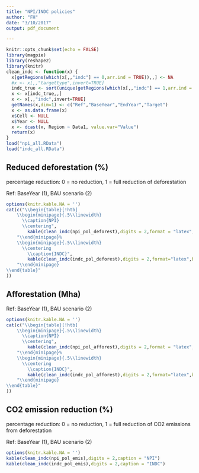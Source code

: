 ```yaml
---
title: "NPI/INDC policies"
author: "FH"
date: "3/10/2017"
output: pdf_document

---
```


```r
knitr::opts_chunk$set(echo = FALSE)
library(magpie)
library(reshape2)
library(knitr)
clean_indc <- function(x) {
  x[getRegions(which(x[,,"indc"] == 0,arr.ind = TRUE)),,] <- NA
  #x <- x[,,"targettype",invert=TRUE]
  indc_true <- sort(unique(getRegions(which(x[,,"indc"] == 1,arr.ind = TRUE))))
  x <- x[indc_true,,]
  x <- x[,,"indc",invert=TRUE]
  getNames(x,dim=1) <- c("Ref","BaseYear","EndYear","Target")
  x <- as.data.frame(x)
  x$Cell <- NULL
  x$Year <- NULL
  x <- dcast(x, Region ~ Data1, value.var="Value")
  return(x)
}
load("npi_all.RData")
load("indc_all.RData")
```

## Reduced deforestation (%)
percentage reduction: 0 = no reduction, 1 = full reduction of deforestation

Ref: BaseYear (1), BAU scenario (2)

```r
options(knitr.kable.NA = '')
cat(c("\\begin{table}[!htb]
    \\begin{minipage}{.5\\linewidth}
      \\caption{NPI}
      \\centering",
        kable(clean_indc(npi_pol_deforest),digits = 2,format = "latex",booktabs=TRUE,linesep = c("")),
    "\\end{minipage}%
    \\begin{minipage}{.5\\linewidth}
      \\centering
        \\caption{INDC}",
        kable(clean_indc(indc_pol_deforest),digits = 2,format="latex",booktabs=TRUE,linesep = c("")),
    "\\end{minipage} 
\\end{table}"
))  
```

## Afforestation (Mha)
Ref: BaseYear (1), BAU scenario (2)

```r
options(knitr.kable.NA = '')
cat(c("\\begin{table}[!htb]
    \\begin{minipage}{.5\\linewidth}
      \\caption{NPI}
      \\centering",
        kable(clean_indc(npi_pol_afforest),digits = 2,format = "latex",booktabs=TRUE,linesep = c("")),
    "\\end{minipage}%
    \\begin{minipage}{.5\\linewidth}
      \\centering
        \\caption{INDC}",
        kable(clean_indc(indc_pol_afforest),digits = 2,format="latex",booktabs=TRUE,linesep = c("")),
    "\\end{minipage} 
\\end{table}"
))  
```

## CO2 emission reduction (%)
percentage reduction: 0 = no reduction, 1 = full reduction of CO2 emissions from deforestation

Ref: BaseYear (1), BAU scenario (2)

```r
options(knitr.kable.NA = '')
kable(clean_indc(npi_pol_emis),digits = 2,caption = "NPI")
kable(clean_indc(indc_pol_emis),digits = 2,caption = "INDC")
```
